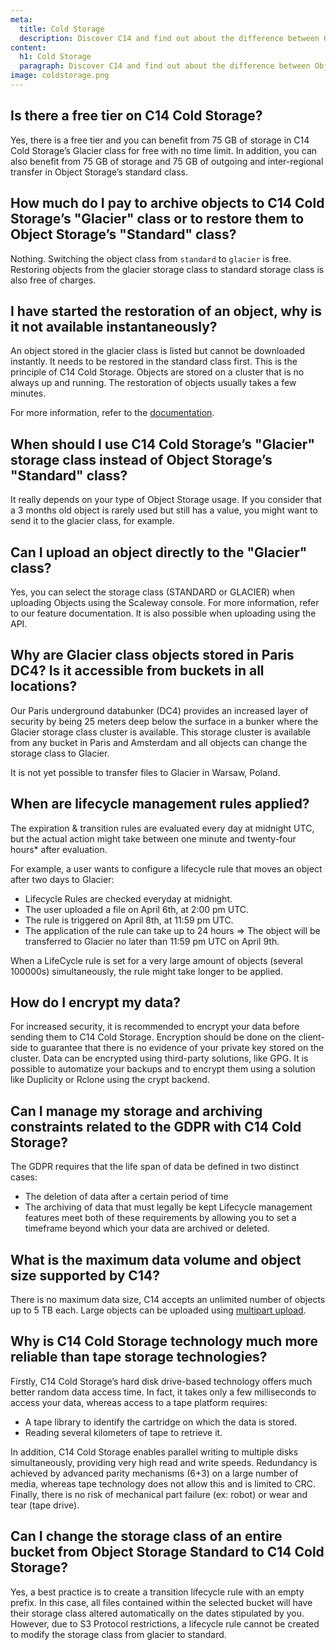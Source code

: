 ```yaml
---
meta:
  title: Cold Storage
  description: Discover C14 and find out about the difference between Object Storage and Cold Storage Glacier.
content:
  h1: Cold Storage
  paragraph: Discover C14 and find out about the difference between Object Storage and Cold Storage Glacier.
image: coldstorage.png
---
```


## Is there a free tier on C14 Cold Storage?

Yes, there is a free tier and you can benefit from 75 GB of storage in C14 Cold Storage’s Glacier class for free with no time limit. In addition, you can also benefit from  75 GB of storage and 75 GB of outgoing and inter-regional transfer in Object Storage’s standard class.

## How much do I pay to archive objects to C14 Cold Storage’s "Glacier" class or to restore them to Object Storage’s "Standard" class?

Nothing. Switching the object class from `standard` to `glacier` is free.
Restoring objects from the glacier storage class to standard storage class is also free of charges.

## I have started the restoration of an object, why is it not available instantaneously?

An object stored in the glacier class is listed but cannot be downloaded instantly. It needs to be restored in the standard class first.
This is the principle of C14 Cold Storage. Objects are stored on a cluster that is no always up and running. The restoration of objects usually takes a few minutes.

For more information, refer to the [documentation](/storage/object/how-to/edit-storage-class/).

## When should I use C14 Cold Storage’s "Glacier" storage class instead of Object Storage’s "Standard" class?

It really depends on your type of Object Storage usage. If you consider that a 3 months old object is rarely used but still has a value, you might want to send it to the glacier class, for example.

## Can I upload an object directly to the "Glacier" class?

Yes, you can select the storage class (STANDARD or GLACIER) when uploading Objects using the Scaleway console. For more information, refer to our feature documentation. It is also possible when uploading using the API.

## Why are Glacier class objects stored in Paris DC4? Is it accessible from buckets in all locations?

Our Paris underground databunker (DC4) provides an increased layer of security by being 25 meters deep below the surface in a bunker where the Glacier storage class cluster is available.
This storage cluster is available from any bucket in Paris and Amsterdam and all objects can change the storage class to Glacier.

<Message type="important">

It is not yet possible to transfer files to Glacier in Warsaw, Poland.

</Message>

## When are lifecycle management rules applied?

The expiration & transition rules are evaluated every day at midnight UTC, but the actual action might take between one minute and twenty-four hours* after evaluation.

For example, a user wants to configure a lifecycle rule that moves an object after two days to Glacier:

- Lifecycle Rules are checked everyday at midnight.
- The user uploaded a file on April 6th, at 2:00 pm UTC.
- The rule is triggered on April 8th, at 11:59 pm UTC.
- The application of the rule can take up to 24 hours
⇒ The object will be transferred to Glacier no later than 11:59 pm UTC on April 9th.

<Message type="note">

When a LifeCycle rule is set for a very large amount of objects (several 100000s) simultaneously, the rule might take longer to be applied.

</Message>

## How do I encrypt my data?

For increased security, it is recommended to encrypt your data before sending them to C14 Cold Storage.
Encryption should be done on the client-side to guarantee that there is no evidence of your private key stored on the cluster.
Data can be encrypted using third-party solutions, like GPG. It is possible to automatize your backups and to encrypt them using a solution like Duplicity or Rclone using the crypt backend.

## Can I manage my storage and archiving constraints related to the GDPR with C14 Cold Storage?

The GDPR requires that the life span of data be defined in two distinct cases:
- The deletion of data after a certain period of time
- The archiving of data that must legally be kept
Lifecycle management features meet both of these requirements by allowing you to set a timeframe beyond which your data are archived or deleted.

## What is the maximum data volume and object size supported by C14?

There is no maximum data size, C14 accepts an unlimited number of objects up to 5 TB each. 
Large objects can be uploaded using [multipart upload](/storage/object/api-cli/multipart-uploads/).

## Why is C14 Cold Storage technology much more reliable than tape storage technologies?

Firstly, C14 Cold Storage’s hard disk drive-based technology offers much better random data access time. 
In fact, it takes only a few milliseconds to access your data, whereas access to a tape platform requires:

- A tape library to identify the cartridge on which the data is stored.
- Reading several kilometers of tape to retrieve it.

In addition, C14 Cold Storage enables parallel writing to multiple disks simultaneously, providing very high read and write speeds. 
Redundancy is achieved by advanced parity mechanisms (6+3) on a large number of media, whereas tape technology does not allow this and is limited to CRC.
Finally, there is no risk of mechanical part failure (ex: robot) or wear and tear (tape drive).

## Can I change the storage class of an entire bucket from Object Storage Standard to C14 Cold Storage?

Yes, a best practice is to create a transition lifecycle rule with an empty prefix.
In this case, all files contained within the selected bucket will have their storage class altered automatically on the dates stipulated by you.
However, due to S3 Protocol restrictions, a lifecycle rule cannot be created to modify the storage class from glacier to standard.
